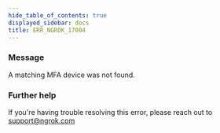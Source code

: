 ```yaml
---
hide_table_of_contents: true
displayed_sidebar: docs
title: ERR_NGROK_17004
---
```


### Message

A matching MFA device was not found.

<ErrorDetails />

### Further help

If you're having trouble resolving this error, please reach out to [support@ngrok.com](mailto:support@ngrok.com?subject=Help%20with%20ERR_NGROK_17004)
